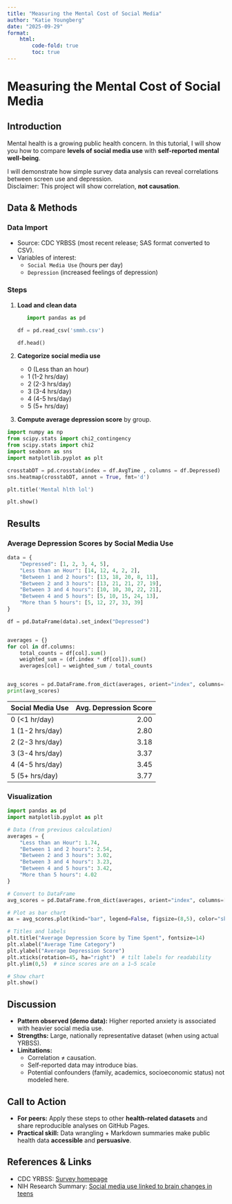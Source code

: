 ```yaml
---
title: "Measuring the Mental Cost of Social Media" 
author: "Katie Youngberg" 
date: "2025-09-29"
format:
    html:
        code-fold: true
        toc: true
---
```


# Measuring the Mental Cost of Social Media

## Introduction

Mental health is a growing public health concern. In this tutorial, I will show you how to compare **levels of social media use** with **self-reported mental well-being**.\

I will demonstrate how simple survey data analysis can reveal correlations between screen use and depression.\
Disclaimer: This project will show correlation, **not causation**.

## Data & Methods

### Data Import 

-   Source: CDC YRBSS (most recent release; SAS format converted to CSV).\
-   Variables of interest:
    -   `Social Media Use` (hours per day)\
    -   `Depression` (increased feelings of depression)

### Steps

1.  **Load and clean data**

    ``` python
   import pandas as pd

    df = pd.read_csv('smmh.csv')

    df.head()

    ```

2.  **Categorize social media use**

    -   0 (Less than an hour)\
    -   1 (1-2 hrs/day)\
    -   2 (2-3 hrs/day)\
    -   3 (3-4 hrs/day)\
    -   4 (4-5 hrs/day)\
    -   5 (5+ hrs/day)\

3.  **Compute average depression score** by group.\

```python
import numpy as np
from scipy.stats import chi2_contingency
from scipy.stats import chi2
import seaborn as sns
import matplotlib.pyplot as plt

crosstabDT = pd.crosstab(index = df.AvgTime , columns = df.Depressed)
sns.heatmap(crosstabDT, annot = True, fmt='d')

plt.title('Mental hlth lol')

plt.show()
```

## Results

### Average Depression Scores by Social Media Use



```python
data = {
    "Depressed": [1, 2, 3, 4, 5],
    "Less than an Hour": [14, 12, 4, 2, 2],
    "Between 1 and 2 hours": [13, 18, 20, 8, 11],
    "Between 2 and 3 hours": [13, 21, 21, 27, 19],
    "Between 3 and 4 hours": [10, 10, 30, 22, 21],
    "Between 4 and 5 hours": [5, 10, 15, 24, 13],
    "More than 5 hours": [5, 12, 27, 33, 39]
}

df = pd.DataFrame(data).set_index("Depressed")


averages = {}
for col in df.columns:
    total_counts = df[col].sum()
    weighted_sum = (df.index * df[col]).sum()  
    averages[col] = weighted_sum / total_counts


avg_scores = pd.DataFrame.from_dict(averages, orient="index", columns=["Average Depression Score"])
print(avg_scores)
```

| Social Media Use | Avg. Depression Score |
|:-----------------|-------------------:|
| 0 (<1 hr/day)        |               2.00 |
| 1 (1-2 hrs/day)      |               2.80 |
| 2 (2-3 hrs/day)      |               3.18 |
| 3 (3-4 hrs/day)      |               3.37 |
| 4 (4-5 hrs/day)      |               3.45 |
| 5 (5+ hrs/day)       |               3.77 |

### Visualization

```python 
import pandas as pd
import matplotlib.pyplot as plt

# Data (from previous calculation)
averages = {
    "Less than an Hour": 1.74,
    "Between 1 and 2 hours": 2.54,
    "Between 2 and 3 hours": 3.02,
    "Between 3 and 4 hours": 3.23,
    "Between 4 and 5 hours": 3.42,
    "More than 5 hours": 4.02
}

# Convert to DataFrame
avg_scores = pd.DataFrame.from_dict(averages, orient="index", columns=["Average Depression Score"])

# Plot as bar chart
ax = avg_scores.plot(kind="bar", legend=False, figsize=(8,5), color="skyblue")

# Titles and labels
plt.title("Average Depression Score by Time Spent", fontsize=14)
plt.xlabel("Average Time Category")
plt.ylabel("Average Depression Score")
plt.xticks(rotation=45, ha="right")  # tilt labels for readability
plt.ylim(0,5)  # since scores are on a 1–5 scale

# Show chart
plt.show()
```

## Discussion

-   **Pattern observed (demo data):** Higher reported anxiety is associated with heavier social media use.\
-   **Strengths:** Large, nationally representative dataset (when using actual YRBSS).\
-   **Limitations:**
    -   Correlation ≠ causation.\
    -   Self-reported data may introduce bias.\
    -   Potential confounders (family, academics, socioeconomic status) not modeled here.

## Call to Action

-   **For peers:** Apply these steps to other **health-related datasets** and share reproducible analyses on GitHub Pages.\
-   **Practical skill:** Data wrangling + Markdown summaries make public health data **accessible** and **persuasive**.

## References & Links

-   CDC YRBSS: [Survey homepage](https://www.cdc.gov/healthyyouth/data/yrbs/index.htm)\
-   NIH Research Summary: [Social media use linked to brain changes in teens](https://www.nih.gov/news-events/nih-research-matters/social-media-use-linked-brain-changes-teens)